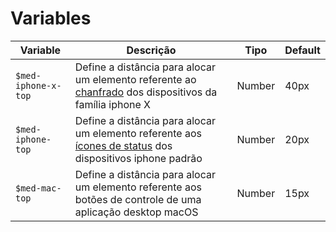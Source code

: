 
<Meta title="medsoft/variables" />

# Variables

| Variable            | Descrição                                                                                                                                            | Tipo   | Default |
| ------------------- | ---------------------------------------------------------------------------------------------------------------------------------------------------- | ------ | ------- |
| `$med-iphone-x-top` | Define a distância para alocar um elemento referente ao [chanfrado](https://support.apple.com/en-ca/HT207354) dos dispositivos da família iphone X   | Number | 40px    |
| `$med-iphone-top`   | Define a distância para alocar um elemento referente aos [ícones de status](https://support.apple.com/en-ca/HT207354) dos dispositivos iphone padrão | Number | 20px    |
| `$med-mac-top`      | Define a distância para alocar um elemento referente aos botões de controle de uma aplicação desktop macOS                                           | Number | 15px    |

